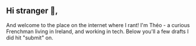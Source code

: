 ## Hi stranger 👋,
And welcome to the place on the internet where I rant! 
I'm Théo - a curious Frenchman living in Ireland, and working in tech. 
Below you'll a few drafts I did hit "submit" on. 